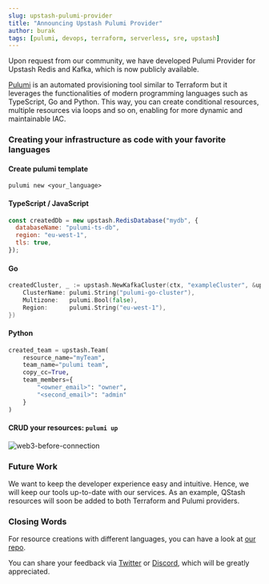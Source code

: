 ```yaml
---
slug: upstash-pulumi-provider
title: "Announcing Upstash Pulumi Provider"
author: burak
tags: [pulumi, devops, terraform, serverless, sre, upstash]
---
```


Upon request from our community, we have developed Pulumi Provider for Upstash Redis and Kafka, which is now publicly available.

[Pulumi](https://www.pulumi.com) is an automated provisioning tool similar to Terraform but it leverages the functionalities of modern programming languages such as TypeScript, Go and Python.
This way, you can create conditional resources, multiple resources via loops and so on, enabling for more dynamic and maintainable IAC.

### Creating your infrastructure as code with your favorite languages

#### Create pulumi template

```shell
pulumi new <your_language>
```

#### TypeScript / JavaScript

```js
const createdDb = new upstash.RedisDatabase("mydb", {
  databaseName: "pulumi-ts-db",
  region: "eu-west-1",
  tls: true,
});
```

#### Go

```go
createdCluster, _ := upstash.NewKafkaCluster(ctx, "exampleCluster", &upstash.KafkaClusterArgs{
    ClusterName: pulumi.String("pulumi-go-cluster"),
    Multizone:   pulumi.Bool(false),
    Region:      pulumi.String("eu-west-1"),
})
```

#### Python

```python
created_team = upstash.Team(
    resource_name="myTeam",
    team_name="pulumi team",
    copy_cc=True,
    team_members={
        "<owner_email>": "owner",
        "<second_email>": "admin"
    }
)

```

#### CRUD your resources: `pulumi up`

![web3-before-connection](/blog/announce-pulumi/update-example.png)

### Future Work

We want to keep the developer experience easy and intuitive. Hence, we will keep our tools up-to-date with our services.
As an example, QStash resources will soon be added
to both Terraform and Pulumi providers.

### Closing Words

For resource creations with different languages, you can have a look at [our repo](https://github.com/upstash/upstash-pulumi-provider/tree/master/examples).

You can share your feedback via [Twitter](https://twitter.com/upstash) or [Discord](https://discord.gg/w9SenAtbme), which will be greatly appreciated.
